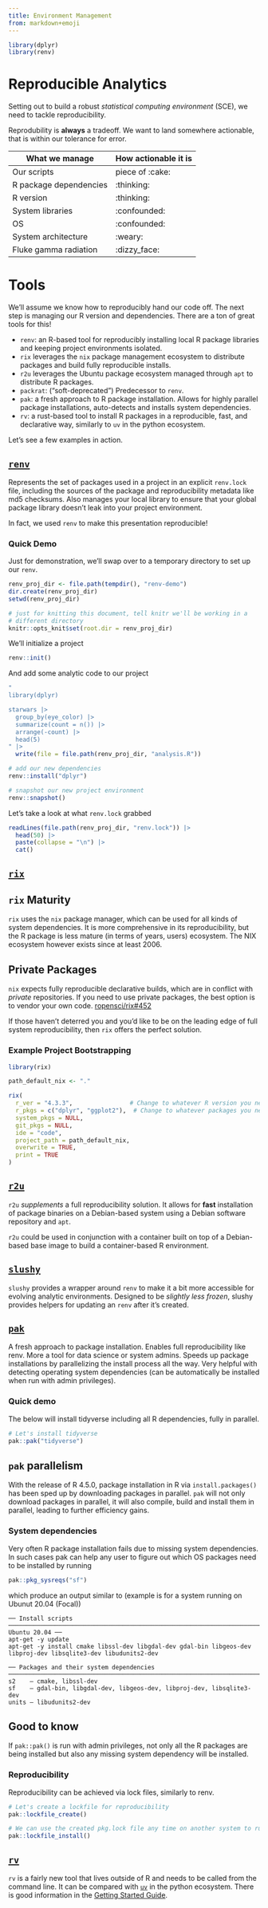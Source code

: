 ```yaml
---
title: Environment Management
from: markdown+emoji
---
```


```r
library(dplyr)
library(renv)
```

# Reproducible Analytics

Setting out to build a robust _statistical computing environment_ (SCE), we
need to tackle reproducibility.

Reprodubility is **always** a tradeoff. We want to land somewhere actionable,
that is within our tolerance for error.

| **What we manage**     | **How actionable it is** |
| ---------------------- | ------------------------ |
| Our scripts            | piece of :cake:          |
| R package dependencies | :thinking:               |
| R version              | :thinking:               |
| System libraries       | :confounded:             |
| OS                     | :confounded:             |
| System architecture    | :weary:                  |
| Fluke gamma radiation  | :dizzy_face:             |

# Tools

We'll assume we know how to reproducibly hand our code off. The next step
is managing our R version and dependencies. There are a ton of great tools for
this!

* `renv`: an R-based tool for reproducibly installing local R package libraries
  and keeping project environments isolated.
* `rix` leverages the `nix` package management ecosystem to distribute packages
  and build fully reproducible installs.
* `r2u` leverages the Ubuntu package ecosystem managed through `apt` to
  distribute R packages.
* `packrat`: ("soft-deprecated") Predecessor to `renv`.
* `pak`: a fresh approach to R package installation. Allows for highly parallel package installations, auto-detects and installs system dependencies.
* `rv`: a rust-based tool to install R packages in a reproducible, fast, and declarative way, similarly to `uv` in the python ecosystem. 

Let's see a few examples in action.

## [`renv`](https://rstudio.github.io/renv/index.html)

Represents the set of packages used in a project in an explicit `renv.lock`
file, including the sources of the package and reproducibility metadata like
md5 checksums. Also manages your local library to ensure that your global
package library doesn't leak into your project environment.

In fact, we used `renv` to make this presentation reproducible!

### Quick Demo

Just for demonstration, we'll swap over to a temporary directory to set up our
`renv`.

```r
renv_proj_dir <- file.path(tempdir(), "renv-demo")
dir.create(renv_proj_dir)
setwd(renv_proj_dir)
```

```r
# just for knitting this document, tell knitr we'll be working in a
# different directory
knitr::opts_knit$set(root.dir = renv_proj_dir)
```

We'll initialize a project

```r
renv::init()
```

And add some analytic code to our project

```r
"
library(dplyr)

starwars |>
  group_by(eye_color) |>
  summarize(count = n()) |>
  arrange(-count) |>
  head(5)
" |> 
  write(file = file.path(renv_proj_dir, "analysis.R"))

# add our new dependencies
renv::install("dplyr")

# snapshot our new project environment
renv::snapshot()
```

Let's take a look at what `renv.lock` grabbed

```r
readLines(file.path(renv_proj_dir, "renv.lock")) |>
  head(50) |>
  paste(collapse = "\n") |>
  cat()
```

## [`rix`](https://github.com/ropensci/rix/)

::: {.callout-note}
## `rix` Maturity

`rix` uses the `nix` package manager, which can be used for all kinds of system
dependencies. It is more comprehensive in its reproducibility, but the R package is less
mature (in terms of years, users) ecosystem. The NIX ecosystem however exists since at least 2006.
:::

::: {.callout-warning}
## Private Packages

`nix` expects fully reproducible declarative builds, which are in conflict 
with _private_ repositories. If you need to use private packages, the best
option is to vendor your own code.
[ropensci/rix#452](https://github.com/ropensci/rix/issues/452#issuecomment-2725267329)
:::

If those haven't deterred you and you'd like to be on the leading edge of
full system reproducibility, then `rix` offers the perfect solution.

### Example Project Bootstrapping

```r
library(rix)

path_default_nix <- "."

rix(
  r_ver = "4.3.3",                # Change to whatever R version you need
  r_pkgs = c("dplyr", "ggplot2"),  # Change to whatever packages you need
  system_pkgs = NULL,
  git_pkgs = NULL,
  ide = "code",
  project_path = path_default_nix,
  overwrite = TRUE,
  print = TRUE
)
```

## [`r2u`](https://eddelbuettel.github.io/r2u/)

`r2u` _supplements_ a full reproducibility solution. It allows for **fast**
installation of package binaries on a Debian-based system using a Debian
software repository and `apt`.

`r2u` could be used in conjunction with a container built on top of a
Debian-based base image to build a container-based R environment.

## [`slushy`](https://github.com/GSK-Biostatistics/slushy)

`slushy` provides a wrapper around `renv` to make it a bit more accessible for
evolving analytic environments. Designed to be _slightly less frozen_, slushy
provides helpers for updating an `renv` after it's created.

## [`pak`](https://pak.r-lib.org/)

A fresh approach to package installation. Enables full reproducibility like renv. More a tool for data science or system admins. Speeds up package installations by parallelizing the install process all the way. Very helpful with detecting operating system dependencies (can be automatically be installed when run with admin privileges). 

### Quick demo

The below will install tidyverse including all R dependencies, fully in parallel. 

```r
# Let's install tidyverse
pak::pak("tidyverse")
```

::: {.callout-note}
## `pak` parallelism

With the release of R 4.5.0, package installation in R via `install.packages()` has been sped up by downloading packages in parallel. `pak` will not only download packages in parallel, it will also compile, build and install them in parallel, leading to further efficiency gains. 
:::

### System dependencies 

Very often R package installation fails due to missing system dependencies. In such cases pak can help any user to figure out which OS packages need to be installed by running 

```r
pak::pkg_sysreqs("sf")
```

which produce an output similar to (example is for a system running on Ubunut 20.04 (Focal)) 
```
── Install scripts ────────────────────────────────────────────────────────────────────────────────────── Ubuntu 20.04 ──
apt-get -y update
apt-get -y install cmake libssl-dev libgdal-dev gdal-bin libgeos-dev libproj-dev libsqlite3-dev libudunits2-dev

── Packages and their system dependencies ───────────────────────────────────────────────────────────────────────────────
s2    – cmake, libssl-dev
sf    – gdal-bin, libgdal-dev, libgeos-dev, libproj-dev, libsqlite3-dev
units – libudunits2-dev
```

::: {.callout-note}
## Good to know

If `pak::pak()` is run with admin privileges, not only all the R packages are being installed but also any missing system dependency will be installed. 
:::

### Reproducibility

Reproducibility can be achieved via lock files, similarly to renv. 

```r
# Let's create a lockfile for reproducibility
pak::lockfile_create()

# We can use the created pkg.lock file any time on another system to run 
pak::lockfile_install()
```

## [`rv`](https://a2-ai.github.io/rv-docs/)

`rv` is a fairly new tool that lives outside of R and needs to be called from the command line. It can be compared with [`uv`](https://docs.astral.sh/uv/) in the python ecosystem. There is good information in the [Getting Started Guide](https://a2-ai.github.io/rv-docs/intro/getting-started/).
